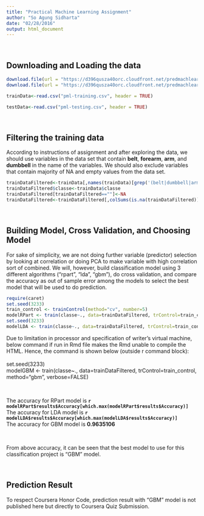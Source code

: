 ```yaml
---
title: "Practical Machine Learning Assignment"
author: "So Agung Sidharta"
date: "02/28/2016"
output: html_document
---
```


<br/>

## Downloading and Loading the data
```r
download.file(url = "https://d396qusza40orc.cloudfront.net/predmachlearn/pml-training.csv", method = "curl", destfile = "pml-training.csv")
download.file(url = "https://d396qusza40orc.cloudfront.net/predmachlearn/pml-testing.csv", method = "curl", destfile = "pml-testing.csv")

trainData<-read.csv("pml-training.csv", header = TRUE)

testData<-read.csv("pml-testing.csv", header = TRUE)
```

<br/>

## Filtering the training data
According to instructions of assignment and after exploring the data, we should use variables in the data set that contain __belt__, __forearm__, __arm__, and __dumbbell__ in the name of the variables. We should also exclude variables that contain majority of NA and empty values from the data set.
```r
trainDataFiltered<-trainData[,names(trainData)[grep('(belt|dumbbell|arm|forearm)',names(trainData))]]
trainDataFiltered$classe<-trainData$classe
trainDataFiltered[trainDataFiltered==""]<-NA
trainDataFiltered<-trainDataFiltered[,colSums(is.na(trainDataFiltered))<dim(trainDataFiltered)[1]/2]
```

<br/>

## Building Model, Cross Validation, and Choosing Model
For sake of simplicity, we are not doing further variable (predictor) selection by looking at correlation or doing PCA to make variable with high correlation sort of combined. We will, however, build classification model using 3 different algorithms ("rpart", "lda", "gbm"), do cross validation, and compare the accuracy as out of sample error among the models to select the best model that will be used to do prediction. 
```r
require(caret)
set.seed(3233)
train_control <- trainControl(method="cv", number=5)
modelRPart <- train(classe~., data=trainDataFiltered, trControl=train_control, method="rpart")
set.seed(3233)
modelLDA <- train(classe~., data=trainDataFiltered, trControl=train_control, method="lda")
```
Due to limitation in processor and specification of writer's virtual machine, below command if run in Rmd file makes the Rmd unable to compile the HTML. Hence, the command is shown below (outside r command block): <br /> <br />
set.seed(3233) <br />
modelGBM <- train(classe~., data=trainDataFiltered, trControl=train_control, method="gbm", verbose=FALSE)

<br /> 

The accuracy for RPart model is  __`r modelRPart$results$Accuracy[which.max(modelRPart$results$Accuracy)]`__ <br />
The accuracy for LDA model is  __`r modelLDA$results$Accuracy[which.max(modelLDA$results$Accuracy)]`__ <br />
The accuracy for GBM model is  __0.9635106__

<br />

From above accuracy, it can be seen that the best model to use for this classification project is "GBM" model.

<br/>

## Prediction Result
To respect Coursera Honor Code, prediction result with "GBM" model is not published here but directly to Coursera Quiz Submission.
